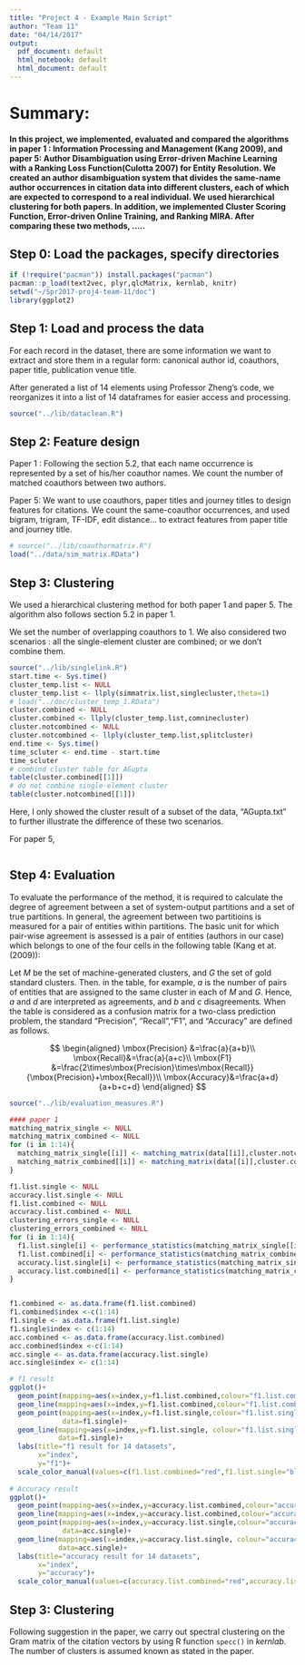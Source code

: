 ```yaml
---
title: "Project 4 - Example Main Script"
author: "Team 11"
date: "04/14/2017"
output:
  pdf_document: default
  html_notebook: default
  html_document: default
---
```


# Summary:
#### In this project, we implemented, evaluated and compared the algorithms in paper 1 : Information Processing and Management (Kang 2009), and paper 5: Author Disambiguation using Error-driven Machine Learning with a Ranking Loss Function(Culotta 2007) for Entity Resolution. We created an author disambiguation system that divides the same-name author occurrences in citation data into different clusters, each of which are expected to correspond to a real individual. We used hierarchical clustering for both papers. In addition, we implemented Cluster Scoring Function, Error-driven Online Training, and Ranking MIRA. After comparing these two methods, .....

## Step 0: Load the packages, specify directories

```r
if (!require("pacman")) install.packages("pacman")
pacman::p_load(text2vec, plyr,qlcMatrix, kernlab, knitr)
setwd("~/Spr2017-proj4-team-11/doc")
library(ggplot2)
```

## Step 1: Load and process the data

For each record in the dataset, there are some information we want to extract and store them in a regular form: canonical author id, coauthors, paper title, publication venue title. 

After generated a list of 14 elements using Professor Zheng's code, we reorganizes it into a list of 14 dataframes for easier access and processing.
```r
source("../lib/dataclean.R")
```

## Step 2: Feature design

Paper 1 : Following the section 5.2, that each name occurrence is represented by a set of his/her coauthor names. We count the number of matched coauthors between two authors. 

Paper 5: We want to use coauthors, paper titles and journey titles to design features for citations. We count the same-coauthor occurrences, and used bigram, trigram, TF-IDF, edit distance... to extract features from paper title and journey title. 

```r
# source("../lib/coauthormatrix.R")
load("../data/sim_matrix.RData")
```

## Step 3: Clustering

We used a hierarchical clustering method for both paper 1 and paper 5.
The algorithm also follows section 5.2 in paper 1. 

\includegraphics[width=450pt]{algorithm2.png}

We set the number of overlapping coauthors to 1. We also considered two scenarios : all the single-element cluster are combined; or we don't combine them. 

```r
source("../lib/singlelink.R")
start.time <- Sys.time()
cluster_temp.list <- NULL
cluster_temp.list <- llply(simmatrix.list,singlecluster,theta=1)
# load("../doc/cluster_temp_1.RData")
cluster.combined <- NULL
cluster.combined <- llply(cluster_temp.list,comninecluster)
cluster.notcombined <- NULL
cluster.notcombined <- llply(cluster_temp.list,splitcluster)
end.time <- Sys.time()
time_scluter <- end.time - start.time
time_scluter
# combind cluster table for AGupta
table(cluster.combined[[1]])
# do not combine single-element cluster 
table(cluster.notcombined[[1]])
```
Here, I only showed the cluster result of a subset of the data, "AGupta.txt" to further illustrate the difference of these two scenarios. 

For paper 5, 
```r

```

## Step 4: Evaluation

To evaluate the performance of the method, it is required to calculate the degree of agreement between a set of system-output partitions and a set of true partitions. In general, the agreement between two partitioins is measured for a pair of entities within partitions. The basic unit for which pair-wise agreement is assessed is a pair of entities (authors in our case) which belongs to one of the four cells in the following table (Kang et at.(2009)):

\includegraphics[width=500pt]{matching_matrix.png}

Let $M$ be the set of machine-generated clusters, and $G$ the set of gold standard clusters. Then. in the table, for example, $a$ is the number of pairs of entities that are assigned to the same cluster in each of $M$ and $G$. Hence, $a$ and $d$ are interpreted as agreements, and $b$ and $c$ disagreements. When the table is considered as a confusion matrix for a two-class prediction problem, the standard "Precision", "Recall","F1", and "Accuracy" are defined as follows.

$$
\begin{aligned}
\mbox{Precision} &=\frac{a}{a+b}\\
\mbox{Recall}&=\frac{a}{a+c}\\
\mbox{F1} &=\frac{2\times\mbox{Precision}\times\mbox{Recall}}{\mbox{Precision}+\mbox{Recall}}\\
\mbox{Accuracy}&=\frac{a+d}{a+b+c+d}
\end{aligned}
$$

```r
source("../lib/evaluation_measures.R")

#### paper 1 
matching_matrix_single <- NULL
matching_matrix_combined <- NULL
for (i in 1:14){
  matching_matrix_single[[i]] <- matching_matrix(data[[i]],cluster.notcombined[[i]])
  matching_matrix_combined[[i]] <- matching_matrix(data[[i]],cluster.combined[[i]])
}

f1.list.single <- NULL
accuracy.list.single <- NULL
f1.list.combined <- NULL
accuracy.list.combined <- NULL
clustering_errors_single <- NULL
clustering_errors_combined <- NULL
for (i in 1:14){
  f1.list.single[i] <- performance_statistics(matching_matrix_single[[i]])$f1
  f1.list.combined[i] <- performance_statistics(matching_matrix_combined[[i]])$f1
  accuracy.list.single[i] <- performance_statistics(matching_matrix_single[[i]])$accuracy
  accuracy.list.combined[i] <- performance_statistics(matching_matrix_combined[[i]])$accuracy
}


f1.combined <- as.data.frame(f1.list.combined)
f1.combined$index <-c(1:14)
f1.single <- as.data.frame(f1.list.single)
f1.single$index <- c(1:14)
acc.combined <- as.data.frame(accuracy.list.combined)
acc.combined$index <-c(1:14)
acc.single <- as.data.frame(accuracy.list.single)
acc.single$index <- c(1:14)

# f1 result
ggplot()+
  geom_point(mapping=aes(x=index,y=f1.list.combined,colour="f1.list.combined"), data=f1.combined)+ 
  geom_line(mapping=aes(x=index,y=f1.list.combined,colour="f1.list.combined"), data=f1.combined)+
  geom_point(mapping=aes(x=index,y=f1.list.single,colour="f1.list.single"),
             data=f1.single)+
  geom_line(mapping=aes(x=index,y=f1.list.single, colour="f1.list.single"),
            data=f1.single)+
  labs(title="f1 result for 14 datasets",
       x="index",
       y="f1")+
  scale_color_manual(values=c(f1.list.combined="red",f1.list.single="blue"))
  
# Accuracy result 
ggplot()+
  geom_point(mapping=aes(x=index,y=accuracy.list.combined,colour="accuracy.list.combined"), data=acc.combined)+ 
  geom_line(mapping=aes(x=index,y=accuracy.list.combined,colour="accuracy.list.combined"), data=acc.combined)+
  geom_point(mapping=aes(x=index,y=accuracy.list.single,colour="accuracy.list.single"),
             data=acc.single)+
  geom_line(mapping=aes(x=index,y=accuracy.list.single, colour="accuracy.list.single"),
            data=acc.single)+
  labs(title="accuracy result for 14 datasets",
       x="index",
       y="accuracy")+
  scale_color_manual(values=c(accuracy.list.combined="red",accuracy.list.single="blue"))

```


## Step 3: Clustering

Following suggestion in the paper, we carry out spectral clustering on the Gram matrix of the citation vectors by using R function `specc()` in *kernlab*. The number of clusters is assumed known as stated in the paper.

